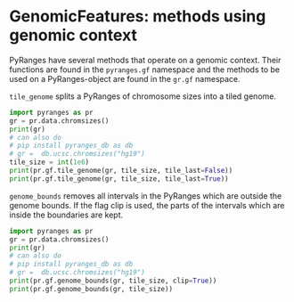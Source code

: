 # GenomicFeatures: methods using genomic context

PyRanges have several methods that operate on a genomic context. Their functions
are found in the `pyranges.gf` namespace and the methods to be used on a
PyRanges-object are found in the `gr.gf` namespace.

`tile_genome` splits a PyRanges of chromosome sizes into a tiled genome.

```python
import pyranges as pr
gr = pr.data.chromsizes()
print(gr)
# can also do
# pip install pyranges_db as db
# gr =  db.ucsc.chromsizes("hg19")
tile_size = int(1e6)
print(pr.gf.tile_genome(gr, tile_size, tile_last=False))
print(pr.gf.tile_genome(gr, tile_size, tile_last=True))
```

`genome_bounds` removes all intervals in the PyRanges which are outside the
genome bounds. If the flag clip is used, the parts of the intervals which are
inside the boundaries are kept.

```python
import pyranges as pr
gr = pr.data.chromsizes()
print(gr)
# can also do
# pip install pyranges_db as db
# gr =  db.ucsc.chromsizes("hg19")
print(pr.gf.genome_bounds(gr, tile_size, clip=True))
print(pr.gf.genome_bounds(gr, tile_size))
```